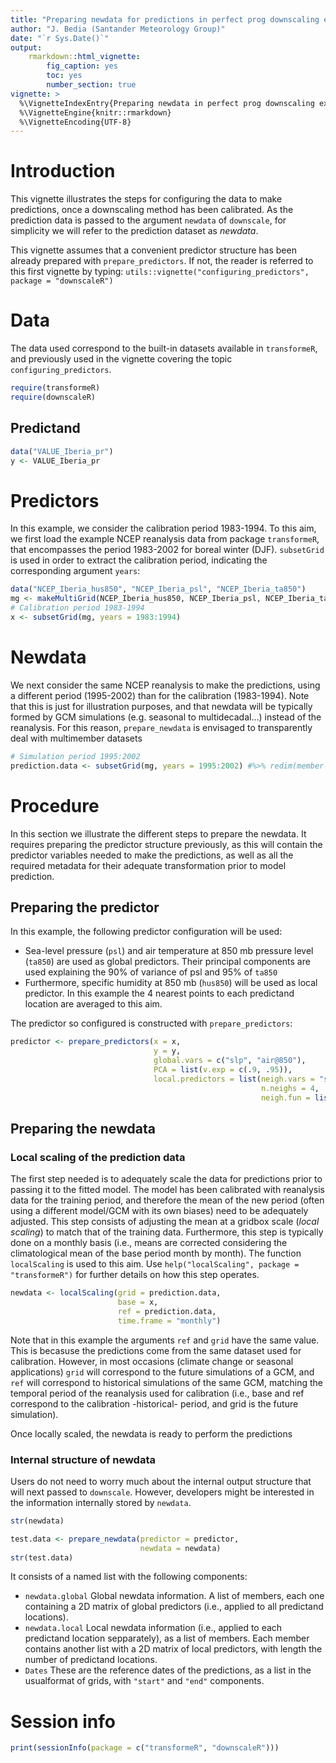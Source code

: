 ```yaml
---
title: "Preparing newdata for predictions in perfect prog downscaling experiments"
author: "J. Bedia (Santander Meteorology Group)"
date: "`r Sys.Date()`"
output: 
    rmarkdown::html_vignette:
        fig_caption: yes
        toc: yes
        number_section: true
vignette: >
  %\VignetteIndexEntry{Preparing newdata in perfect prog downscaling experiments}
  %\VignetteEngine{knitr::rmarkdown}
  %\VignetteEncoding{UTF-8}
---
```


# Introduction

This vignette illustrates the steps for configuring the data to make predictions, once a downscaling method has been calibrated. As the prediction data is passed to the argument `newdata` of `downscale`, for simplicity we will refer to the prediction dataset as *newdata*.

This vignette assumes that a convenient predictor structure has been already prepared with `prepare_predictors`. If not, the reader is referred to this first vignette by typing: `utils::vignette("configuring_predictors", package = "downscaleR")`

# Data

The data used correspond to the built-in datasets available in `transformeR`, and previously used in the vignette covering the topic `configuring_predictors`.

```r
require(transformeR)
require(downscaleR)
```


## Predictand
```r
data("VALUE_Iberia_pr")
y <- VALUE_Iberia_pr
```

# Predictors

In this example, we consider the calibration period 1983-1994. To this aim, we first load the example NCEP reanalysis data from package `transformeR`, that encompasses the period 1983-2002 for boreal winter (DJF). `subsetGrid` is used in order to extract the calibration period, indicating the corresponding argument `years`:

```r
data("NCEP_Iberia_hus850", "NCEP_Iberia_psl", "NCEP_Iberia_ta850")
mg <- makeMultiGrid(NCEP_Iberia_hus850, NCEP_Iberia_psl, NCEP_Iberia_ta850)
# Calibration period 1983-1994
x <- subsetGrid(mg, years = 1983:1994)
```


# Newdata

We next consider the same NCEP reanalysis to make the predictions, using a different period (1995-2002) than for the calibration (1983-1994). Note that this is just for illustration purposes, and that newdata will be typically formed by GCM simulations (e.g. seasonal to multidecadal...) instead of the reanalysis. For this reason, `prepare_newdata` is envisaged to transparently deal with multimember datasets

```r
# Simulation period 1995:2002
prediction.data <- subsetGrid(mg, years = 1995:2002) #%>% redim(member = TRUE)
```

# Procedure

In this section we illustrate the different steps to prepare the newdata. It requires preparing the predictor structure previously, as this will contain the predictor variables needed to make the predictions, as well as all the required metadata for their adequate transformation prior to model prediction.

## Preparing the predictor

In this example, the following predictor configuration will be used:

 * Sea-level pressure (`psl`) and air temperature at 850 mb pressure level (`ta850`) are used as global predictors. Their principal components are used explaining the 90\% of variance of psl and 95\% of `ta850`
 * Furthermore, specific humidity at 850 mb (`hus850`) will be used as local predictor. In this example the 4 nearest points to each predictand location are averaged to this aim.
 
The predictor so configured is constructed with `prepare_predictors`:

```r
predictor <- prepare_predictors(x = x,
                                y = y,
                                global.vars = c("slp", "air@850"),
                                PCA = list(v.exp = c(.9, .95)),
                                local.predictors = list(neigh.vars = "shum@850",
                                                        n.neighs = 4,
                                                        neigh.fun = list(FUN = "mean")))
```

## Preparing the newdata

### Local scaling of the prediction data

The first step needed is to adequately scale the data for predictions prior to passing it to the fitted model. The model has been calibrated with reanalysis data for the training period, and therefore the mean of the new period (often using a different model/GCM with its own biases) need to be adequately adjusted. This step consists of adjusting the mean at a gridbox scale (*local scaling*) to match that of the training data. Furthermore, this step is typically done on a monthly basis (i.e., means are corrected considering the climatological mean of the base period month by month). The function `localScaling` is used to this aim. Use `help("localScaling", package = "transformeR")` for further details on how this step operates. 

```r
newdata <- localScaling(grid = prediction.data,
                        base = x,
                        ref = prediction.data,
                        time.frame = "monthly")
```

Note that in this example the arguments `ref` and `grid` have the same value. This is becasuse the predictions come from the same dataset used for calibration. However, in most occasions (climate change or seasonal applications) `grid` will correspond to the future simulations of a GCM, and `ref` will correspond to historical simulations of the same GCM, matching the temporal period of the reanalysis used for calibration (i.e., base and ref correspond to the calibration -historical- period, and grid is the future simulation).

Once locally scaled, the newdata is ready to perform the predictions


### Internal structure of newdata

Users do not need to worry much about the internal output structure that will next passed to `downscale`. However, developers might be interested in the information internally stored by `newdata`. 

```r
str(newdata)
```


```r
test.data <- prepare_newdata(predictor = predictor,
                             newdata = newdata)
str(test.data)
```


It consists of a named list with the following components:

 * `newdata.global` Global newdata information. A list of members, each one containing a 2D matrix of global predictors (i.e., applied to all predictand locations).
 * `newdata.local` Local newdata information (i.e., applied to each predictand location sepparately), as a list of members. Each member contains another list with a 2D matrix of local predictors, with length the number of predictand locations.
 * `Dates` These are the reference dates of the predictions, as a list in the usualformat of grids, with `"start"`  and `"end"` components. 

# Session info

```r
print(sessionInfo(package = c("transformeR", "downscaleR")))
```


